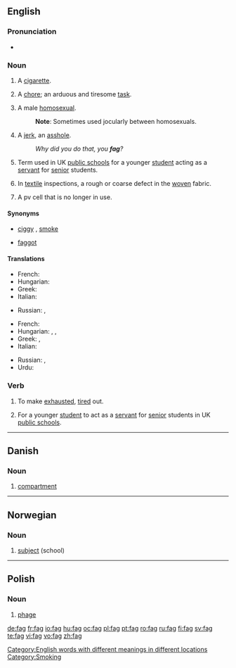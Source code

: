 ==English==

===Pronunciation===
*{{rhymes|æɡ}}

===Noun===
{{en-noun}}

# {{context|UK|and|AU|slang}} A [[cigarette]].
# {{context|UK|slang}} A [[chore]]; an arduous and tiresome [[task]].
# {{context|US|UK|AU|slang|pejorative}} A male [[homosexual]].
#:'''Note''': Sometimes used jocularly between homosexuals.
# {{context|US|slang|pejorative}} A [[jerk]], an [[asshole]].
#: ''Why did you do that, you '''fag'''?''
# {{context|UK|archaic}} Term used in UK [[public school]]s for a younger [[student]] acting as a [[servant]] for [[senior]] students.
# {{context|US|technical}} In [[textile]] inspections, a rough or coarse defect in the [[woven]] fabric.
# {{context|US|technical}} A pv cell that is no longer in use.

====Synonyms====
*{{sense|cigarette}} [[ciggy]] {{i|Australia}}, [[smoke]]
*{{sense|male homosexual}} [[faggot]]

====Translations====
{{trans-top|cigarette}}
*French: {{t|fr|clope|f}}
*Hungarian: {{t|hu|cigaretta}}
*Greek: {{t|el|σιγαρέττο|tr=sigarétto|n}}
*Italian: {{t|it|cicca|f}}
{{trans-mid}}
*Russian: {{t|ru|папироса|f}}, {{t|ru|сигарета|f}}
{{trans-bottom}}

{{trans-top|homosexual}}
*French: {{t|fr|enculeur|m}}
*Hungarian: {{t|hu|meleg}}, {{t|hu|homoszexuális}}, {{t|hu|buzi}} {{qualifier|vulgar}}
*Greek: {{t|el|πούστης|tr=pústis|m}}, {{t|el|αδερφή|tr=aderfí|f}}
*Italian: {{t|it|finocchio|m}}
{{trans-mid}}
*Russian: {{t|ru|голубой|m}}, {{t|ru|пидор|m}} {{qualifier|vulgar}}
* Urdu: {{t|ur|گانڈو|tr=gântu|sc=URchar|xs=Urdu}}
{{trans-bottom}}

===Verb===
{{en-verb|fags|fagging|fagged|fagged}}

# {{context|slang|used mainly in passive form}} To make [[exhausted]], [[tire]]d out.
# {{context|UK|archaic}} For a younger [[student]] to act as a [[servant]] for [[senior]] students in UK [[public school]]s.

[[Category:English words with different meanings in different locations]]
[[Category:Smoking]]

----

==Danish==

===Noun===
{{infl|da|noun}}

# [[compartment]]

----

==Norwegian==

===Noun===
{{infl|no|noun}}

# [[subject]] (school)

----

==Polish==

===Noun===
{{infl|pl|noun|g=m}}

# [[phage]]

[[de:fag]]
[[fr:fag]]
[[io:fag]]
[[hu:fag]]
[[oc:fag]]
[[pl:fag]]
[[pt:fag]]
[[ro:fag]]
[[ru:fag]]
[[fi:fag]]
[[sv:fag]]
[[te:fag]]
[[vi:fag]]
[[vo:fag]]
[[zh:fag]]